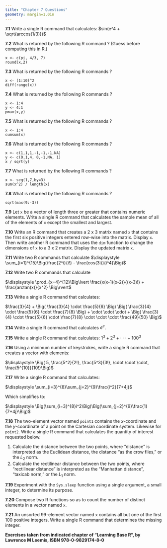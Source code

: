 ```yaml
---
title: "Chapter 7 Questions"
geometry: margin=1.0in
---
```

\pagenumbering{gobble}


__7.1__ Write a single R command that calculates: $sin(e^4 + \sqrt{arccos(1/3)})$

__7.2__ What is returned by the following R command ? (Guess before computing this in R.)

```
x <- c(pi, 4/3, 7)
round(x,2)
```

__7.3__ What is returned by the following R commands ?

```
x <- (1:10)^2
diff(range(x))
```

__7.4__ What is returned by the following R commands ?

```
x <- 1:4
y <- 4:1
pmax(x,y)
```

__7.5__ What is returned by the following R commands ?

```
x <- 1:4
cumsum(x)
```

__7.6__ What is returned by the following R commands ?

```
x <- c(1,1,1,-1,-1,-1,NA)
y <- c(0,1,4, 0,-1,NA, 1)
x / sqrt(y)
```

__7.7__ What is returned by the following R commands ?

```
x <- seq(1,7,by=3)
sum(x^2) / length(x)
```

__7.8__ What is returned by the following R commands ?

```
sqrt(max(9:-3))
```

__7.9__ Let ```x``` be a vector of length three or greater that contains numeric elements.
Write a single R command that calculates the sample mean of all of the elements of ```x``` except the smallest and largest.

__7.10__ Write an R command that creates a 2 x 3 matrix named ```x``` that contains the first six positive integers entered row-wise into the matrix.
Display ```x```.
Then write another R command that uses the ```dim``` function to change the dimensions of ```x``` to a 3 x 2 matrix.
Display the updated matrix ```x```.

__7.11__ Write two R commands that calculate $\displaystyle \sum_{i=1}^{15}\Big(\frac{2^i}{i!} - \frac{cos(3i)}{i^4}\Big)$

__7.12__ Write two R commands that calculate 

$\displaystyle \prod_{x=4}^{12}\Big\lvert \frac{x(x-1)(x-2)}{(x-3)!} + \frac{arctan(x)}{x^2} \Big\rvert$

__7.13__ Write a single R command that calculates: 

$\frac{3}{4} + 
\Big( \frac{3}{4} \cdot \frac{5}{6}  \Big)
\Big( \frac{3}{4} \cdot \frac{5}{6}  \cdot \frac{7}{8} \Big)
+ \cdot \cdot \cdot +
\Big( \frac{3}{4} \cdot \frac{5}{6}  \cdot \frac{7}{8} \cdot \cdot \cdot \frac{49}{50} \Big)$

__7.14__ Write a single R command that calculates $e^e$.

__7.15__ Write a single R command that calculates:  $\displaystyle1^3 + 2^3 + \cdot \cdot \cdot + 100^3$

__7.16__ Using a minimum number of keystrokes, write a single R command that creates a vector with elements: 

$\displaystyle \Big( 5, \frac{5^2}{2!}, \frac{5^3}{3!}, \cdot \cdot \cdot, \frac{5^{10}}{10!}\Big)$

__7.17__ Write a single R command that calculates: 

$\displaystyle
\sum_{i=3}^{8}\sum_{j=2}^{9}\frac{i^2}{7+4j}$

Which simplifies to:

$\displaystyle 
\Big(\sum_{i=3}^{8}i^2\Big)\Big(\sum_{j=2}^{9}\frac{1}{7+4j}\Big)$

__7.18__ The two-element vector named ```point1``` contains the _x_-coordinate and the _y_-coordinate of a point on the Cartesian coordinate system.
Likewise for ```point2```.
Write a single R command that calculates the quantity of interest requested below.

1. Calculate the distance between the two points, where "distance" is interpreted as the Euclidean distance, the distance "as the crow flies," or the $L_2$ norm.
1. Calculate the rectilinear distance between the two points, where "rectilinear distance" is interpreted as the "Manhattan distance", "taxicab norm," or the $L_1$ norm.

__7.19__ Experiment with the ```Sys.sleep``` function using a single argument, a small integer, to determine its purpose.

__7.20__ Compose two R functions so as to count the number of distinct elements in a vector named ```x```.

__7.21__ An unsorted 99-element vector named ```x``` contains all but one of the first 100 positive integers.
Write a single R command that determines the missing integer.

__Exercises taken from indicated chapter of "Learning Base R", by Lawrence M Leemis, ISBN 978-0-9829174-8-0__

